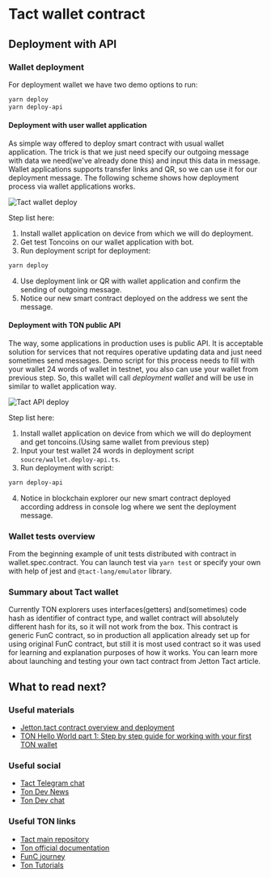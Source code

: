 # Tact wallet contract
## Deployment with API


### Wallet deployment

For deployment wallet we have two demo options to run:

```bash
yarn deploy
yarn deploy-api
```

#### Deployment with user wallet application

As simple way offered to deploy smart contract with usual wallet application. The trick is that we just need specify our outgoing message with data we need(we've already done this) and input this data in message.
Wallet applications supports transfer links and QR, so we can use it for our deployment message.
The following scheme shows how deployment process via wallet applications works.

![Tact wallet deploy](public/tact-wallet/tact-deployment-1.png)

Step list here:
1. Install wallet application on device from which we will do deployment.
2. Get test Toncoins on our wallet application with bot.
3. Run deployment script for deployment:
```bash
yarn deploy
```
4. Use deployment link or QR with wallet application and confirm the sending of outgoing message.
5. Notice our new smart contract deployed on the address we sent the message.

#### Deployment with TON public API 

The way, some applications in production uses is public API. It is acceptable solution for services that not requires operative updating data and just need sometimes send messages.
Demo script for this process needs to fill with your wallet 24 words of wallet in testnet, you also can use your wallet from previous step.
So, this wallet will call _deployment wallet_ and will be use in similar to wallet application way.

![Tact API deploy](public/tact-wallet/tact-deployment-2.png)

Step list here:
1. Install wallet application on device from which we will do deployment and get toncoins.(Using same wallet from previous step)
2. Input your test wallet 24 words in deployment script `soucre/wallet.deploy-api.ts`.
3. Run deployment with script:
```bash
yarn deploy-api
```
4. Notice in blockchain explorer our new smart contract deployed according address in console log where we sent the deployment message.

### Wallet tests overview

From the beginning example of unit tests distributed with contract in wallet.spec.contract.
You can launch test via `yarn test` or specify your own with help of jest and `@tact-lang/emulator` library.


### Summary about Tact wallet

Currently TON explorers uses interfaces(getters) and(sometimes) code hash as identifier of contract type, and wallet contract will absolutely different hash for its, so it will not work from the box.
This contract is generic FunC contract, so in production all application already set up for using original FunC contract, but still it is most used contract so it was used for learning and explanation purposes of how it works.
You can learn more about launching and testing your own tact contract from Jetton Tact article.

## What to read next?

### Useful materials
* [Jetton.tact contract overview and deployment](../jetton)
* [TON Hello World part 1: Step by step guide for working with your first TON wallet](https://ton-community.github.io/tutorials/01-wallet/)

### Useful social
* [Tact Telegram chat](https://t.me/tactlang)
* [Ton Dev News](https://t.me/tondevnews)
* [Ton Dev chat](https://t.me/tondev_eng)

### Useful TON links
* [Tact main repository](https://github.com/ton-core/tact)
* [Ton official documentation](https://ton.org/docs/)
* [FunC journey](https://blog.ton.org/func-journey)
* [Ton Tutorials](https://ton-community.github.io/tutorials/01-wallet/)